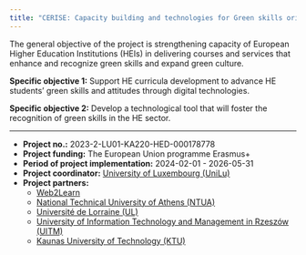 ```yaml
---
title: "CERISE: Capacity building and technologies for Green skills orientedness at European Universities"
---
```





The general objective of the project is strengthening capacity of European Higher Education Institutions (HEIs) in delivering courses and services that enhance and recognize green skills and expand green culture. 

**Specific objective 1:** Support HE curricula development to advance HE students’ green skills and attitudes through digital technologies.  

**Specific objective 2:** Develop a technological tool that will foster the recognition of green skills in the HE sector. 


---

 - **Project no.:** 2023-2-LU01-KA220-HED-000178778
 - **Project funding:** The European Union programme Erasmus+
 - **Period of project implementation:** 2024-02-01 - 2026-05-31
 - **Project coordinator:** [University of Luxembourg (UniLu)](https://www.uni.lu/en/){.external target="_blank"}
 - **Project partners:** 
   - [Web2Learn](https://www.web2learn.eu){.external target="_blank"}
   - [National Technical University of Athens (NTUA)](https://www.ntua.gr){.external}
   - [Université de Lorraine (UL)](https://www.univ-lorraine.fr){.external target="_blank"}
   - [University of Information Technology and Management in Rzeszów (UITM)](https://www.wsiz.rzeszow.pl){.external target="_blank"}
   - [Kaunas University of Technology (KTU)](https://en.ktu.edu/projects/capacity-building-and-technologies-for-green-skills-orientedness-at-european-universities-cerise/){.external target="_blank"}

